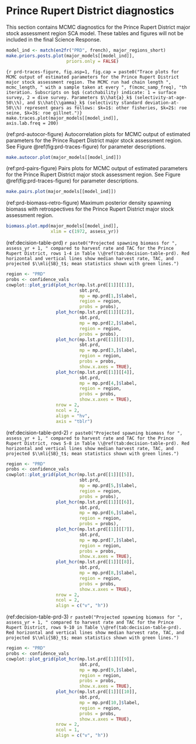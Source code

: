 # Prince Rupert District diagnostics

This section contains MCMC diagnostics for the Prince Rupert District major stock assessment region SCA model.
These tables and figures will not be included in the final Science Response.

```r
model_ind <- match(en2fr("PRD", french), major_regions_short)
make.priors.posts.plot(major_models[[model_ind]],
                       priors.only = FALSE)
```

```{r prd-traces-figure, fig.asp=1, fig.cap = paste0("Trace plots for MCMC output of estimated parameters for the Prince Rupert District major stock assessment region. The MCMC run had chain length ", mcmc_length, " with a sample taken at every ", f(mcmc_samp_freq), "th iteration. Subscripts on $q$ (catchability) indicate: 1 = surface survey, 2 = dive survey. Parameters $\\hat{a}_k$ (selectivity-at-age-50\\%), and $\\hat{\\gamma}_k$ (selectivity standard deviation-at-50\\%) represent gears as follows: $k=1$: other fisheries, $k=2$: roe seine, $k=3$: roe gillnet.")}
make.traces.plot(major_models[[model_ind]],
                 axis.lab.freq = 200)
```

(ref:prd-autocor-figure) Autocorrelation plots for MCMC output of estimated parameters for the Prince Rupert District major stock assessment region. See Figure \@ref(fig:prd-traces-figure) for parameter descriptions.
```r
make.autocor.plot(major_models[[model_ind]])
```

(ref:prd-pairs-figure) Pairs plots for MCMC output of estimated parameters for the Prince Rupert District major stock assessment region. See Figure \@ref(fig:prd-traces-figure) for parameter descriptions.
```r
make.pairs.plot(major_models[[model_ind]])
```

(ref:prd-biomass-retro-figure) Maximum posterior density spawning biomass with retrospectives for the Prince Rupert District major stock assessment region.
```r
biomass.plot.mpd(major_models[[model_ind]],
                 xlim = c(1972, assess_yr))
```

(ref:decision-table-prd) `r paste0("Projected spawning biomass for ", assess_yr + 1, " compared to harvest rate and TAC for the Prince Rupert District, rows 1-4 in Table \\@ref(tab:decision-table-prd). Red horizontal and vertical lines show median harvest rate, TAC, and projected $\\mli{SB}_t$; mean statistics shown with green lines.")`
```r
region <- "PRD"
probs <- confidence_vals
cowplot::plot_grid(plot_hcr(mp.lst.prd[[1]][[1]],
                            sbt.prd,
                            mp = mp.prd[1,]$label,
                            region = region,
                            probs = probs),
                   plot_hcr(mp.lst.prd[[1]][[2]],
                            sbt.prd,
                            mp = mp.prd[2,]$label,
                            region = region,
                            probs = probs),
                   plot_hcr(mp.lst.prd[[1]][[3]],
                            sbt.prd,
                            mp = mp.prd[3,]$label,
                            region = region,
                            probs = probs,
                            show.x.axes = TRUE),
                   plot_hcr(mp.lst.prd[[1]][[4]],
                            sbt.prd,
                            mp = mp.prd[4,]$label,
                            region = region,
                            probs = probs,
                            show.x.axes = TRUE),
                   nrow = 2,
                   ncol = 2,
                   align = "hv",
                   axis = "tblr")
```

(ref:decision-table-prd-2) `r paste0("Projected spawning biomass for ", assess_yr + 1, " compared to harvest rate and TAC for the Prince Rupert District, rows 5-8 in Table \\@ref(tab:decision-table-prd). Red horizontal and vertical lines show median harvest rate, TAC, and projected $\\mli{SB}_t$; mean statistics shown with green lines.")`
```r
region <- "PRD"
probs <- confidence_vals 
cowplot::plot_grid(plot_hcr(mp.lst.prd[[1]][[5]],
                            sbt.prd,
                            mp = mp.prd[5,]$label,
                            region = region,
                            probs = probs),
                   plot_hcr(mp.lst.prd[[1]][[6]],
                            sbt.prd,
                            mp = mp.prd[6,]$label,
                            region = region,
                            probs = probs),
                   plot_hcr(mp.lst.prd[[1]][[7]],
                            sbt.prd,
                            mp = mp.prd[7,]$label,
                            region = region,
                            probs = probs,
                            show.x.axes = TRUE),
                   plot_hcr(mp.lst.prd[[1]][[8]],
                            sbt.prd,
                            mp = mp.prd[8,]$label,
                            region = region,
                            probs = probs,
                            show.x.axes = TRUE),
                   nrow = 2,
                   ncol = 2,
                   align = c("v", "h"))
```

(ref:decision-table-prd-3) `r paste0("Projected spawning biomass for ", assess_yr + 1, " compared to harvest rate and TAC for the Prince Rupert District, rows 9-10 in Table \\@ref(tab:decision-table-prd). Red horizontal and vertical lines show median harvest rate, TAC, and projected $\\mli{SB}_t$; mean statistics shown with green lines.")`
```r
region <- "PRD"
probs <- confidence_vals 
cowplot::plot_grid(plot_hcr(mp.lst.prd[[1]][[9]],
                            sbt.prd,
                            mp = mp.prd[9,]$label,
                            region = region,
                            probs = probs,
                            show.x.axes = TRUE),
                   plot_hcr(mp.lst.prd[[1]][[10]],
                            sbt.prd,
                            mp = mp.prd[10,]$label,
                            region = region,
                            probs = probs,
                            show.x.axes = TRUE),
                   nrow = 2,
                   ncol = 1,
                   align = c("v", "h"))
```

